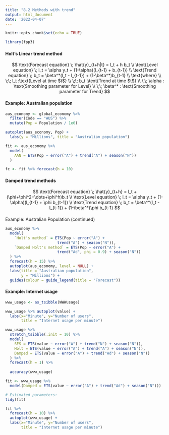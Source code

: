 ```yaml
---
title: "8.2 Methods with trend"
output: html_document
date: '2022-04-07'
---
```


```r
knitr::opts_chunk$set(echo = TRUE)
```

```r
library(fpp3)
```

#### Holt's Linear trend method

$$
\text{Forecast equation} \; \hat{y}_{t+h|t} = l_t + h b_t \\
\text{Level equation} \; l_t = \alpha y_t + (1-\alpha)(l_{t-1} + b_{t-1}) \\
\text{Trend equation} \; b_t = \beta^*(l_t - l_{t-1}) + (1-\beta^*)b_{t-1} \\
\text{where} \\
\;\; l_t :\text{Level at time $t$} \\
\;\; b_t :\text{Trend at time $t$} \\
\;\; \alpha : \text{Smoothing parameter for Level} \\
\;\; \beta^* : \text{Smoothing parameter for Trend} 
$$

#### Example: Australian population

```r
aus_economy <- global_economy %>%
  filter(Code == "AUS") %>%
  mutate(Pop = Population / 1e6)

autoplot(aus_economy, Pop) +
  labs(y = "Millions", title = "Australian population")
```

```r
fit <- aus_economy %>%
  model(
    AAN = ETS(Pop ~ error("A") + trend("A") + season("N"))
  )

fc <- fit %>% forecast(h = 10)
```

#### Damped trend methods

$$
\text{Forecast equation} \; \hat{y}_{t+h} = l_t + (\phi+\phi^2+\dots+\phi^h)b_t \\
\text{Level equation} \; l_t = \alpha y_t + (1-\alpha)(l_{t-1} + \phi b_{t-1}) \\
\text{Trend equation} \; b_t = \beta^*(l_t - l_{t-1}) + (1-\beta^*)\phi b_{t-1}
$$

#### 

Example: Australian Population (continued)

```r
aus_economy %>%
  model(
    `Holt's method` = ETS(Pop ~ error("A") +
                       trend("A") + season("N")),
    `Damped Holt's method` = ETS(Pop ~ error("A") +
                       trend("Ad", phi = 0.9) + season("N"))
  ) %>%
  forecast(h = 15) %>%
  autoplot(aus_economy, level = NULL) +
  labs(title = "Australian population",
       y = "Millions") +
  guides(colour = guide_legend(title = "Forecast"))
```

#### Example: Internet usage

```r
www_usage <- as_tsibble(WWWusage)

www_usage %>% autoplot(value) +
  labs(x="Minute", y="Number of users",
       title = "Internet usage per minute")
```

```r
www_usage %>%
  stretch_tsibble(.init = 10) %>%
  model(
    SES = ETS(value ~ error("A") + trend("N") + season("N")),
    Holt = ETS(value ~ error("A") + trend("A") + season("N")),
    Damped = ETS(value ~ error("A") + trend("Ad") + season("N"))
  ) %>%
  forecast(h = 1) %>%
  
  accuracy(www_usage)

```

```r
fit <- www_usage %>%
  model(Damped = ETS(value ~ error("A") + trend("Ad") + season("N")))

# Estimated parameters:
tidy(fit)
```

```r
fit %>%
  forecast(h = 10) %>%
  autoplot(www_usage) +
  labs(x="Minute", y="Number of users",
       title = "Internet usage per minute")
```
